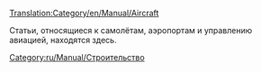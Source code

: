 [[Translation:Category/en/Manual/Aircraft]]


Статьи, относящиеся к самолётам, аэропортам и управлению авиацией, находятся здесь.

[[Category:ru/Manual/Строительство]]